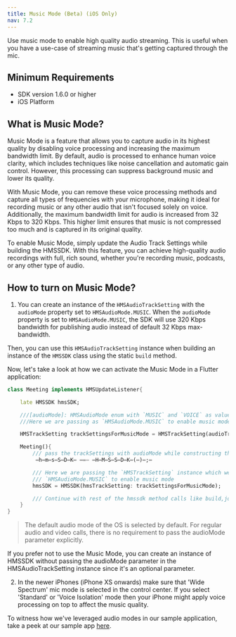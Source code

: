 ```yaml
---
title: Music Mode (Beta) (iOS Only)
nav: 7.2
---
```


Use music mode to enable high quality audio streaming. This is useful when you have a use-case
of streaming music that's getting captured through the mic.

## Minimum Requirements

- SDK version 1.6.0 or higher
- iOS Platform


## What is Music Mode?

Music Mode is a feature that allows you to capture audio in its highest quality by disabling voice processing and increasing the maximum bandwidth limit. By default, audio is processed to enhance human voice clarity, which includes techniques like noise cancellation and automatic gain control. However, this processing can suppress background music and lower its quality.

With Music Mode, you can remove these voice processing methods and capture all types of frequencies with your microphone, making it ideal for recording music or any other audio that isn't focused solely on voice. Additionally, the maximum bandwidth limit for audio is increased from 32 Kbps to 320 Kbps. This higher limit ensures that music is not compressed too much and is captured in its original quality.

To enable Music Mode, simply update the Audio Track Settings while building the HMSSDK. With this feature, you can achieve high-quality audio recordings with full, rich sound, whether you're recording music, podcasts, or any other type of audio.


## How to turn on Music Mode?

1. You can create an instance of the `HMSAudioTrackSetting` with the `audioMode` property set
  to `HMSAudioMode.MUSIC`. When the `audioMode` property is set to `HMSAudioMode.MUSIC`, the
  SDK will use 320 Kbps bandwidth for publishing audio instead of default 32 Kbps max-bandwidth.

  Then, you can use this `HMSAudioTrackSetting` instance when building an instance of the `HMSSDK`
  class using the static `build` method.

Now, let's take a look at how we can activate the Music Mode in a Flutter application:

```dart
class Meeting implements HMSUpdateListener{

    late HMSSDK hmsSDK;

    ///[audioMode]: HMSAudioMode enum with `MUSIC` and `VOICE` as values
    ///Here we are passing as `HMSAudioMode.MUSIC` to enable music mode

    HMSTrackSetting trackSettingsForMusicMode = HMSTrackSetting(audioTrackSetting: HMSAudioTrackSetting(audioMode: HMSAudioMode.MUSIC));

    Meeting(){
        /// pass the trackSettings with audioMode while constructing the HMSSDK instance
         ̶h̶m̶s̶S̶D̶K̶ ̶=̶ ̶H̶M̶S̶S̶D̶K̶(̶)̶;̶

        /// Here we are passing the `HMSTrackSetting` instance which we created above with `audioMode` as 
        /// `HMSAudioMode.MUSIC` to enable music mode
        hmsSDK = HMSSDK(hmsTrackSetting: trackSettingsForMusicMode);

        /// Continue with rest of the hmssdk method calls like build,join etc.
    }
}
  ```

> The default audio mode of the OS is selected by default. For regular audio and video calls, there is no requirement to pass the audioMode parameter explicitly.

If you prefer not to use the Music Mode, you can create an instance of HMSSDK without passing the audioMode parameter in the HMSAudioTrackSetting instance since it's an optional parameter.

2. In the newer iPhones (iPhone XS onwards) make sure that 'Wide Spectrum' mic mode is selected
  in the control center. If you select 'Standard' or 'Voice Isolation' mode then your iPhone might
  apply voice processing on top to affect the music quality.

To witness how we've leveraged audio modes in our sample application, take a peek at our sample app [here](https://github.com/100mslive/100ms-flutter/blob/7bcce35cbbc126aad73be7a4b47e3de7195cbc21/example/lib/common/util/utility_function.dart#L225).